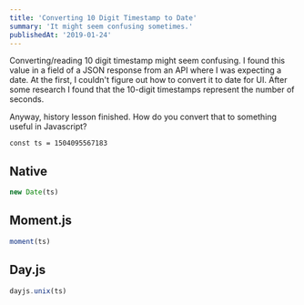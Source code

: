 ```yaml
---
title: 'Converting 10 Digit Timestamp to Date'
summary: 'It might seem confusing sometimes.'
publishedAt: '2019-01-24'
---
```


Converting/reading 10 digit timestamp might seem confusing. I found this value in a field of a JSON response from an API where I was expecting a date. At the first, I couldn't figure out how to convert it to date for UI. After some research I found that the 10-digit timestamps represent the number of seconds.

Anyway, history lesson finished. How do you convert that to something useful in Javascript?

```jsx:Timestamp
const ts = 1504095567183
```

## Native

```jsx
new Date(ts)
```

## Moment.js

```jsx
moment(ts)
```

## Day.js

```jsx
dayjs.unix(ts)
```
